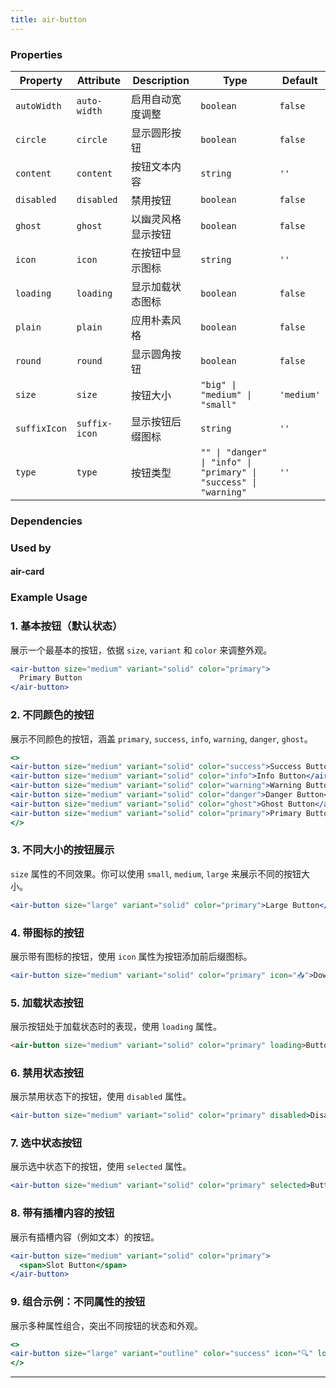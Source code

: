 ```yaml
---
title: air-button
---
```


<!-- truncate -->



### Properties

| Property     | Attribute     | Description                            | Type                                                              | Default    |
| ------------ | ------------- | -------------------------------------- | ----------------------------------------------------------------- | ---------- |
| `autoWidth`  | `auto-width`  | 启用自动宽度调整                       | `boolean`                                                         | `false`    |
| `circle`     | `circle`      | 显示圆形按钮                           | `boolean`                                                         | `false`    |
| `content`    | `content`     | 按钮文本内容                           | `string`                                                          | `''`       |
| `disabled`   | `disabled`    | 禁用按钮                               | `boolean`                                                         | `false`    |
| `ghost`      | `ghost`       | 以幽灵风格显示按钮                     | `boolean`                                                         | `false`    |
| `icon`       | `icon`        | 在按钮中显示图标                       | `string`                                                          | `''`       |
| `loading`    | `loading`     | 显示加载状态图标                       | `boolean`                                                         | `false`    |
| `plain`      | `plain`       | 应用朴素风格                           | `boolean`                                                         | `false`    |
| `round`      | `round`       | 显示圆角按钮                           | `boolean`                                                         | `false`    |
| `size`       | `size`        | 按钮大小                               | `"big" \| "medium" \| "small"`                                    | `'medium'` |
| `suffixIcon` | `suffix-icon` | 显示按钮后缀图标                       | `string`                                                          | `''`       |
| `type`       | `type`        | 按钮类型                               | `"" \| "danger" \| "info" \| "primary" \| "success" \| "warning"` | `''`       |

### Dependencies

### Used by

#### air-card

### Example Usage

### 1. 基本按钮（默认状态）

展示一个最基本的按钮，依据 `size`, `variant` 和 `color` 来调整外观。

```jsx live
<air-button size="medium" variant="solid" color="primary">
  Primary Button
</air-button>
```

### 2. 不同颜色的按钮

展示不同颜色的按钮，涵盖 `primary`, `success`, `info`, `warning`, `danger`, `ghost`。

```jsx live
<>
<air-button size="medium" variant="solid" color="success">Success Button</air-button>
<air-button size="medium" variant="solid" color="info">Info Button</air-button>
<air-button size="medium" variant="solid" color="warning">Warning Button</air-button>
<air-button size="medium" variant="solid" color="danger">Danger Button</air-button>
<air-button size="medium" variant="solid" color="ghost">Ghost Button</air-button>
<air-button size="medium" variant="solid" color="primary">Primary Button</air-button>
</>
```

### 3. 不同大小的按钮展示 
`size` 属性的不同效果。你可以使用 `small`, `medium`, `large` 来展示不同的按钮大小。

```jsx live
<air-button size="large" variant="solid" color="primary">Large Button</air-button>
```

### 4. 带图标的按钮

展示带有图标的按钮，使用 `icon` 属性为按钮添加前后缀图标。

```jsx live
<air-button size="medium" variant="solid" color="primary" icon="📥">Download Button</air-button>
```

### 5. 加载状态按钮

展示按钮处于加载状态时的表现，使用 `loading` 属性。

```html
<air-button size="medium" variant="solid" color="primary" loading>Button</air-button>
```

### 6. 禁用状态按钮

展示禁用状态下的按钮，使用 `disabled` 属性。

```jsx live
<air-button size="medium" variant="solid" color="primary" disabled>Disabled Button</air-button>
```

### 7. 选中状态按钮

展示选中状态下的按钮，使用 `selected` 属性。

```jsx live
<air-button size="medium" variant="solid" color="primary" selected>Button</air-button>
```

### 8. 带有插槽内容的按钮

展示有插槽内容（例如文本）的按钮。


```jsx live
<air-button size="medium" variant="solid" color="primary">
  <span>Slot Button</span>
</air-button>
```

### 9. 组合示例：不同属性的按钮

展示多种属性组合，突出不同按钮的状态和外观。

```jsx live
<>
<air-button size="large" variant="outline" color="success" icon="🔍" loading>Mix Button</air-button>
</>
```

---